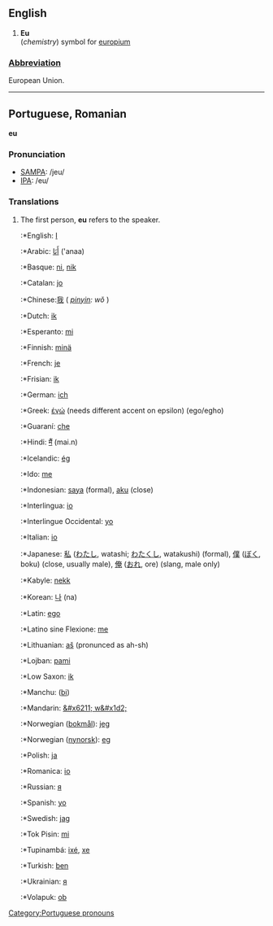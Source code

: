 ==English==

# '''Eu'''<br>(''chemistry'') symbol for [[europium]]

===[[Wiktionary:List of acronyms and abbreviations|Abbreviation]]===

European Union.

----

==Portuguese, Romanian==
'''eu'''

===Pronunciation===
*[[w:SAMPA|SAMPA]]: /jeu/
*[[w:IPA|IPA]]: /eu/

===Translations===
# The first person, '''eu''' refers to the speaker.
#:*English: [[I]]
#:*Arabic: [[أَنَا]] ('anaa)
#:*Basque: [[ni]], [[nik]]
#:*Catalan: [[jo]]
#:*Chinese:[[我]] ( ''[[pinyin]]: wǒ'' )
#:*Dutch: [[ik]]
#:*Esperanto: [[mi]]
#:*Finnish: [[minä]]
#:*French: [[je]]
#:*Frisian: [[ik]]
#:*German: [[ich]]
#:*Greek: [[έγώ]] (needs different accent on epsilon) (ego/egho)
#:*Guaraní: [[che]]
#:*Hindi: [[मैं]] (mai.n)
#:*Icelandic: [[ég]]
#:*Ido: [[me]]
#:*Indonesian: [[saya]] (formal), [[aku]] (close)
#:*Interlingua: [[io]]
#:*Interlingue Occidental: [[yo]]
#:*Italian: [[io]]
#:*Japanese: [[私]] ([[わたし]], watashi; [[わたくし]], watakushi) (formal), [[僕]] ([[ぼく]], boku) (close, usually male), [[俺]] ([[おれ]], ore) (slang, male only)
#:*Kabyle: [[nekk]]
#:*Korean: [[나]] (na)
#:*Latin: [[ego]]
#:*Latino sine Flexione: [[me]]
#:*Lithuanian: [[aš]] (pronunced as ah-sh)
#:*Lojban: [[pami]]
#:*Low Saxon: [[ik (pd)|ik]]
#:*Manchu: ([[bi]])
#:*Mandarin: [[&#x6211; w&#x1d2;]]
#:*Norwegian ([[bokmål]]): [[jeg]]
#:*Norwegian ([[nynorsk]]): [[eg]]
#:*Polish: [[ja]]
#:*Romanica: [[io]]
#:*Russian: [[я]]
#:*Spanish: [[yo]]
#:*Swedish: [[jag]]
#:*Tok Pisin: [[mi]]
#:*Tupinambá: [[ixé]], [[xe]]
#:*Turkish: [[ben]]
#:*Ukrainian: [[я]]
#:*Volapuk: [[ob]]

[[Category:Portuguese pronouns]]